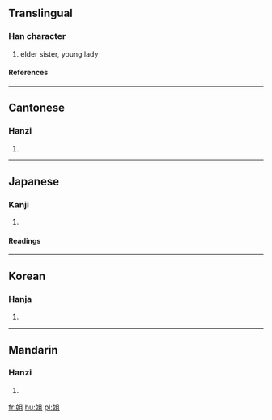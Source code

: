 ==Translingual==
===Han character===
{{Han char|rn=38|rad=女|as=05|sn=8|four=4741<sub>0</sub>|canj=女月一 (VBM)}}
# elder sister, young lady
====References====
{{Han ref|kx=0258.270|dkj=06172|dj=0524.040|hdz=21036.080|uh=59D0|ud=22992|bh=A96A|bd=43370}}
----
==Cantonese==
===Hanzi===
{{yue-hanzi|jyut=|y=je2}}
# {{defn|Cantonese}}
----
==Japanese==
===Kanji===
{{ja-kanji|grade=|rs=女05}}
# {{defn|Japanese}} 
====Readings====
{{ja-readings|on=[[そ]] (so), [[しゃ]] (sha)|kun=[[あね]] (ane), [[あねご]] (anego)}}
----
==Korean==
===Hanja===
{{ko-hanja|hangeul=저|rv=jeo|mr=chŏ}}
# {{defn|Korean}}
----
==Mandarin==
===Hanzi===
{{cmn-hanzi|pin=[[jiě]] (jie3)|wg=chieh<sup>3</sup>}}
# {{defn|Mandarin}}

[[fr:姐]]
[[hu:姐]]
[[pl:姐]]